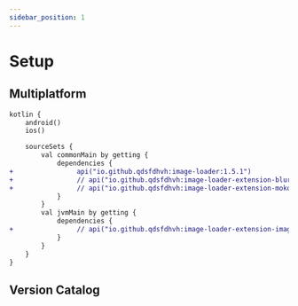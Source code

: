 ```yaml
---
sidebar_position: 1
---
```


# Setup

## Multiplatform

```diff title="build.gradle.kts"
kotlin {
    android()
    ios()

    sourceSets {
        val commonMain by getting {
            dependencies {
+                api("io.github.qdsfdhvh:image-loader:1.5.1")
+                // api("io.github.qdsfdhvh:image-loader-extension-blur:1.5.1")
+                // api("io.github.qdsfdhvh:image-loader-extension-moko-resources:1.5.1")
            }
        }
        val jvmMain by getting {
            dependencies {
+                // api("io.github.qdsfdhvh:image-loader-extension-imageio:1.5.1")
            }
        }
    }
}
```

## Version Catalog

